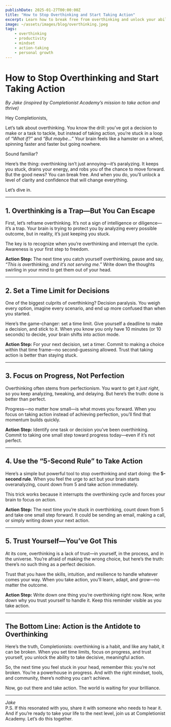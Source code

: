 ```yaml
---
publishDate: 2025-01-27T00:00:00Z
title: "How to Stop Overthinking and Start Taking Action"
excerpt: Learn how to break free from overthinking and unlock your ability to take decisive, meaningful action.
image: ~/assets/images/blog/overthinking.jpeg
tags:
    - overthinking
    - productivity
    - mindset
    - action-taking
    - personal growth
---
```

# How to Stop Overthinking and Start Taking Action  
*By Jake (inspired by Completionist Academy’s mission to take action and thrive)*  

Hey Completionists,  

Let’s talk about overthinking. You know the drill: you’ve got a decision to make or a task to tackle, but instead of taking action, you’re stuck in a loop of *“What if?”* and *“But maybe…”* Your brain feels like a hamster on a wheel, spinning faster and faster but going nowhere.  

Sound familiar?  

Here’s the thing: overthinking isn’t just annoying—it’s paralyzing. It keeps you stuck, drains your energy, and robs you of the chance to move forward. But the good news? You can break free. And when you do, you’ll unlock a level of clarity and confidence that will change everything.  

Let’s dive in.  

---

## 1. Overthinking is a Trap—But You Can Escape  
First, let’s reframe overthinking. It’s not a sign of intelligence or diligence—it’s a trap. Your brain is trying to protect you by analyzing every possible outcome, but in reality, it’s just keeping you stuck.  

The key is to recognize when you’re overthinking and interrupt the cycle. Awareness is your first step to freedom.  

**Action Step:** The next time you catch yourself overthinking, pause and say, *“This is overthinking, and it’s not serving me.”* Write down the thoughts swirling in your mind to get them out of your head.  

---

## 2. Set a Time Limit for Decisions  
One of the biggest culprits of overthinking? Decision paralysis. You weigh every option, imagine every scenario, and end up more confused than when you started.  

Here’s the game-changer: set a time limit. Give yourself a deadline to make a decision, and stick to it. When you know you only have 10 minutes (or 10 seconds) to decide, your brain shifts into action mode.  

**Action Step:** For your next decision, set a timer. Commit to making a choice within that time frame—no second-guessing allowed. Trust that taking action is better than staying stuck.  

---

## 3. Focus on Progress, Not Perfection  
Overthinking often stems from perfectionism. You want to get it *just right*, so you keep analyzing, tweaking, and delaying. But here’s the truth: done is better than perfect.  

Progress—no matter how small—is what moves you forward. When you focus on taking action instead of achieving perfection, you’ll find that momentum builds quickly.  

**Action Step:** Identify one task or decision you’ve been overthinking. Commit to taking one small step toward progress today—even if it’s not perfect.  

---

## 4. Use the “5-Second Rule” to Take Action  
Here’s a simple but powerful tool to stop overthinking and start doing: the **5-second rule**. When you feel the urge to act but your brain starts overanalyzing, count down from 5 and take action immediately.  

This trick works because it interrupts the overthinking cycle and forces your brain to focus on action.  

**Action Step:** The next time you’re stuck in overthinking, count down from 5 and take one small step forward. It could be sending an email, making a call, or simply writing down your next action.  

---

## 5. Trust Yourself—You’ve Got This  
At its core, overthinking is a lack of trust—in yourself, in the process, and in the universe. You’re afraid of making the wrong choice, but here’s the truth: there’s no such thing as a perfect decision.  

Trust that you have the skills, intuition, and resilience to handle whatever comes your way. When you take action, you’ll learn, adapt, and grow—no matter the outcome.  

**Action Step:** Write down one thing you’re overthinking right now. Now, write down why you trust yourself to handle it. Keep this reminder visible as you take action.  

---

## The Bottom Line: Action is the Antidote to Overthinking  
Here’s the truth, Completionists: overthinking is a habit, and like any habit, it can be broken. When you set time limits, focus on progress, and trust yourself, you unlock the ability to take decisive, meaningful action.  

So, the next time you feel stuck in your head, remember this: you’re not broken. You’re a powerhouse in progress. And with the right mindset, tools, and community, there’s nothing you can’t achieve.  

Now, go out there and take action. The world is waiting for your brilliance.  

--- 

*Jake*  
P.S. If this resonated with you, share it with someone who needs to hear it. And if you’re ready to take your life to the next level, join us at Completionist Academy. Let’s do this together.
